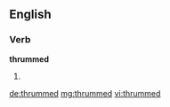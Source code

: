 ==English==

===Verb===
'''thrummed'''

# {{past of|thrum}}

[[de:thrummed]]
[[mg:thrummed]]
[[vi:thrummed]]
